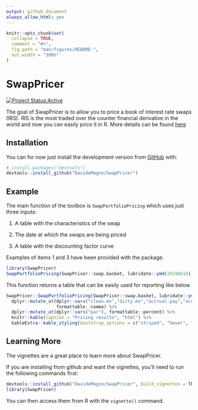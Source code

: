 ```yaml
---
output: github_document
always_allow_html: yes
---
```


<!-- README.md is generated from README.Rmd. Please edit that file -->

```r
knitr::opts_chunk$set(
  collapse = TRUE,
  comment = "#>",
  fig.path = "man/figures/README-",
  out.width = "100%"
)
```
# SwapPricer

<!-- badges: start -->
[![Project Status:Active](http://www.repostatus.org/badges/latest/active.svg)](http://www.repostatus.org/#active)

<!-- badges: end -->

The goal of SwapPricer is to allow you to price a book of interest rate swaps (IRS).
IRS is the most traded over the counter financial derivative in the world and now
you can easily price it in R. More details can be found [here](https://en.wikipedia.org/wiki/Interest_rate_swap)

## Installation

<!-- You can install the released version of SwapPricer from [CRAN](https://CRAN.R-project.org) with: -->

<!-- ``` r -->
<!-- install.packages("SwapPricer") -->
<!-- ``` -->

You can for now just install the development version from [GitHub](https://github.com/) with:

``` r
# install.packages("devtools")
devtools::install_github("DavideMagno/SwapPricer")
```
## Example

The main function of the toolbox is `SwapPortfolioPricing` which uses just three
inputs:

1) A table with the characteristics of the swap

2) The date at which the swaps are being priced

3) A table with the discounting factor curve

Examples of items 1 and 3 have been provided with the package.

```r
library(SwapPricer)
SwapPortfolioPricing(SwapPricer::swap.basket, lubridate::ymd(20190414), SwapPricer::df.table)
```

This function returns a table that can be easily used for reporting like below

```r
SwapPricer::SwapPortfolioPricing(SwapPricer::swap.basket, lubridate::ymd(20190414), SwapPricer::df.table) %>% 
  dplyr::mutate_at(dplyr::vars("clean.mv","dirty.mv","accrual.pay","accrual.receive","pv01"),
                   formattable::comma) %>%
  dplyr::mutate_at(dplyr::vars("par"), formattable::percent) %>%
  knitr::kable(caption = "Pricing results", "html") %>%
  kableExtra::kable_styling(bootstrap_options = c("striped", "hover", "condensed","responsive"))
```

## Learning More ##

The vignettes are a great place to learn more about SwapPricer.

If you are installing from github and want the vignettes, you'll need to run the following 
commands first:

```r
devtools::install_github("DavideMagno/SwapPricer", build_vignettes = TRUE)
library(SwapPricer)
```

You can then access them from R with the `vignette()` command.

